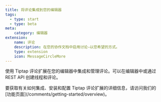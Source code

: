 ```yaml
---
title: 将评论集成到您的编辑器
tags:
  - type: start
  - type: beta
meta:
    category: 编辑器
extension:
    name: 评论
    description: 在您的协作文档中启用讨论—以您希望的方式。
    type: extension
    icon: MessageCircleMore
---
```


使用 Tiptap 评论扩展在您的编辑器中集成和管理评论。可以在编辑器中或通过 REST API 创建线程和评论。

<Callout title="更多详情" variant="hint">
    要获取有关如何集成、安装和配置 Tiptap 评论扩展的详细信息，请访问我们的 [功能页面](/comments/getting-started/overview)。
</Callout>

<CodeDemo isPro path="/Extensions/Comments" />